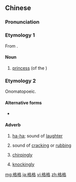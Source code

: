 ==Chinese==
{{zh-forms}}

===Pronunciation===
{{zh-pron
|m=gégé,tl=y
|c=gaak3 gaak3
|cat=n,adv
}}

===Etymology 1===
{{wikipedia|lang=zh}}
From {{der|zh|mnc|ᡤᡝᡤᡝ}}.

====Noun====
{{zh-noun}}

# [[princess]] (of the {{w|Qing dynasty}})
#:{{zh-x|還{Huán}珠 ^格格|{{w|My Fair Princess|'''Princess''' Huan Zhu}}}}

{{zh-cat|Nobility}}

===Etymology 2===
Onomatopoeic.

====Alternative forms====
* {{sense|ha-ha}} {{zh-l|咯咯}}

====Adverb====
{{zh-adv}}

# {{lb|zh|onomatopoeia}} [[ha-ha]]; sound of [[laughter]]
# {{lb|zh|onomatopoeia}} sound of [[cracking]] or [[rubbing]]
# {{lb|zh|onomatopoeia}} [[chirpingly]]
# {{lb|zh|onomatopoeia}} [[knockingly]]

[[mg:格格]]
[[ja:格格]]
[[vi:格格]]
[[zh:格格]]